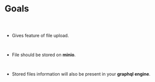 
<Meta title="Storage Plugin Docs/Goals" />

# Goals

##

<br/>

* Gives feature of file upload.

<br/>

* File should be stored on **minio**.

<br/>

* Stored files information will also be present in your **graphql engine**.

<br/>



